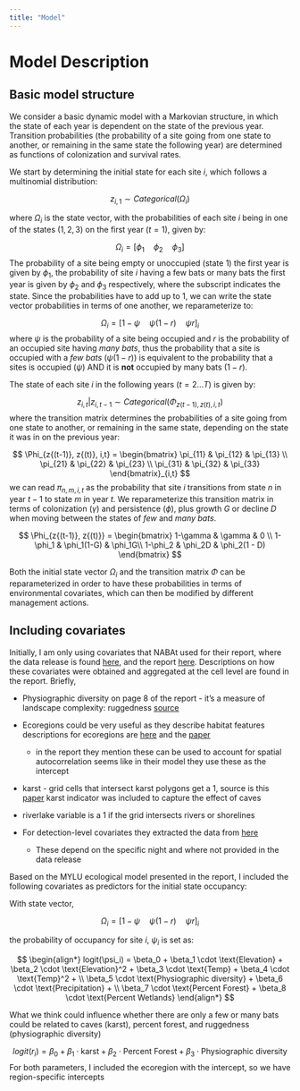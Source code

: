 ```yaml
---
title: "Model"
---
```



# Model Description 
## Basic model structure 

We consider a basic dynamic model with a Markovian structure, in which the state of each year is dependent on the state of the previous year. Transition probabilities (the probability of a site going from one state to another, or remaining in the same state the following year) are determined as functions of colonization and survival rates.

We start by determining the initial state for each site $i$, which follows a multinomial distribution: 

$$
z_{i,1} \sim Categorical(\Omega_i)
$$

where $\Omega_i$ is the state vector, with the probabilities of each site $i$ being in one of the states ($1,2,3$) on the first year ($t=1$), given by:

$$
\Omega_i = [\phi_1 \quad \phi_2 \quad \phi_3]
$$
The probability of a site being empty or unoccupied (state $1$) the first year is given by $\phi_1$, the probability of site $i$ having a few bats or many bats the first year is given by $\phi_2$ and $\phi_3$ respectively, where the subscript indicates the state.
Since the probabilities have to add up to 1, we can write the state vector probabilities in terms of one another, we reparameterize to: 

$$
\Omega_i = [1-\psi \quad \psi(1-r) \quad \psi r]_i
$$
where $\psi$ is the probability of a site being occupied and $r$ is the probability of an occupied site having *many bats*, thus the probability that a site is occupied with a *few bats* ($\psi(1-r)$) is equivalent to the probability that a sites is occupied ($\psi$) AND it is **not** occupied by many bats ($1-r$).


The state of each site $i$ in the following years ($t = 2 \dots T$) is given by: 

$$
z_{i,t}|z_{i,t-1} \sim Categorical(\Phi_{z{(t-1)}, z{(t)}, i, t})
$$
where the transition matrix determines the probabilities of a site going from one state to another, or remaining in the same state, depending on the state it was in on the previous year: 

$$
\Phi_{z{(t-1)}, z{(t)}, i,t} =  \begin{bmatrix}
                                \pi_{11} & \pi_{12} & \pi_{13} \\
                                \pi_{21} & \pi_{22} & \pi_{23} \\
                                \pi_{31} & \pi_{32} & \pi_{33}
                                \end{bmatrix}_{i,t}
$$
we can read $\pi_{n,m,i,t}$ as the probability that site $i$ transitions from state $n$ in year $t-1$ to state $m$ in year $t$. We reparameterize this transition matrix in terms of colonization ($\gamma$) and persistence ($\phi$), plus growth $G$ or decline $D$ when moving between the states of *few* and *many bats*. 

$$
\Phi_{z{(t-1)}, z{(t)}} =  \begin{bmatrix}
                                1-\gamma & \gamma & 0 \\
                                1-\phi_1 & \phi_1(1-G) &  \phi_1G\\
                                1-\phi_2 & \phi_2D & \phi_2(1 - D)
                                \end{bmatrix}
$$


Both the initial state vector $\Omega_i$ and the transition matrix $\Phi$ can be reparameterized in order to have these probabilities in terms of environmental covariates, which can then be modified by different management actions.

## Including covariates

Initially, I am only using covariates that NABAt used for their report, where the data release is found [here](https://www.sciencebase.gov/catalog/item/620e6f3bd34e6c7e83baa603), and the report [here](https://ecos.fws.gov/ServCat/Reference/Profile/144755). Descriptions on how these covariates were obtained and aggregated at the cell level are found in the report. Briefly, 

-   Physiographic diversity on page 8 of the report - it's a measure of landscape complexity: ruggedness [source](https://journals.plos.org/plosone/article?id=10.1371/journal.pone.0143619)

-   Ecoregions could be very useful as they describe habitat features descriptions for ecoregions are [here](https://www.epa.gov/eco-research/level-iii-and-iv-ecoregions-continental-united-states) and the [paper](https://link.springer.com/article/10.1007/s00267-014-0364-1)
    -   in the report they mention these can be used to account for spatial autocorrelation seems like in their model they use these as the intercept

-   karst - grid cells that intersect karst polygons get a 1, source is this [paper](https://link.springer.com/article/10.1007/s10040-016-1519-3)  karst indicator was included to capture the effect of caves

-   riverlake variable is a 1 if the grid intersects rivers or shorelines

- For detection-level covariates they extracted the data from [here](https://daac.ornl.gov/cgi-bin/dsviewer.pl?ds_id=1852)
    - These depend on the specific night and where not provided in the data release 
    
    
Based on the MYLU ecological model presented in the report, I included the following covariates as predictors for the initial state occupancy:

With state vector,

$$
\Omega_i = [1-\psi \quad \psi(1-r) \quad \psi r]_i
$$

the probability of occupancy for site $i$, $\psi_i$ is set as: 

$$
\begin{align*}
logit(\psi_i) = \beta_0 + \beta_1 \cdot \text{Elevation} + \beta_2 \cdot \text{Elevation}^2 +
\beta_3 \cdot \text{Temp} + \beta_4 \cdot \text{Temp}^2 + \\
\beta_5 \cdot \text{Physiographic diversity} +
\beta_6 \cdot \text{Precipitation} + \\
\beta_7 \cdot \text{Percent Forest} + \beta_8 \cdot \text{Percent Wetlands}
\end{align*}
$$

What we think could influence whether there are only a few or many bats could be related to caves (karst), percent forest, and ruggedness (physiographic diversity)

$$
logit(r_i) = \beta_0 + \beta_1 \cdot \text{karst} + \beta_2 \cdot \text{Percent Forest} + 
                \beta_3 \cdot \text{Physiographic diversity}
$$
For both parameters, I included the ecoregion with the intercept, so we have region-specific intercepts

